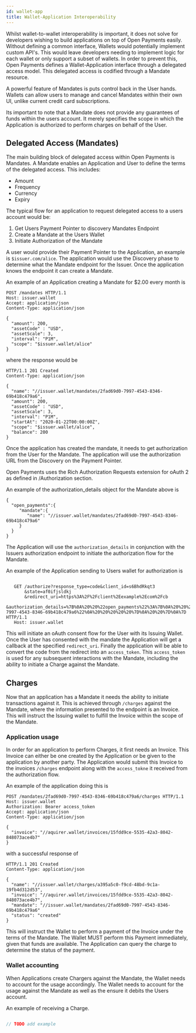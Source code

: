 ```yaml
---
id: wallet-app
title: Wallet-Application Interoperability
---
```


Whilst wallet-to-wallet interoperability is important, it does not solve for developers wishing to build applications
on top of Open Payments easily. Without defining a common interface, Wallets would potentially implement custom API's. This
would leave developers needing to implement logic for each wallet or only support a subset of wallets. In order
to prevent this, Open Payments defines a Wallet-Application interface through a delegated access model. This delegated access
is codified through a Mandate resource.

A powerful feature of Mandates is puts control back in the User hands. Wallets can allow users to manage and cancel
Mandates within their own UI, unlike current credit card subscriptions. 

Its important to note that a Mandate does not provide any guarantees of funds within the users account. It merely 
specifies the scope in which the Application is authorized to perform charges on behalf of the User. 

## Delegated Access (Mandates)

The main building block of delegated access within Open Payments is Mandates. A Mandate enables an Application and User
to define the terms of the delegated access. This includes: 

* Amount
* Frequency
* Currency
* Expiry


The typical flow for an application to request delegated access to a users account would be:
1. Get Users Payment Pointer to discovery Mandates Endpoint
2. Create a Mandate at the Users Wallet
3. Initiate Authorization of the Mandate

A user would provide their Payment Pointer to the Application, an example is `$issuer.com/alice`. The application
would use the Discovery phase to determine what the Mandate endpoint for the Issuer. Once the application knows the
endpoint it can create a Mandate.

An example of an Application creating a Mandate for $2.00 every month is 

```http
POST /mandates HTTP/1.1
Host: issuer.wallet
Accept: application/json
Content-Type: application/json

{
  "amount": 200,
  "assetCode" : "USD",
  "assetScale": 3,
  "interval": "P1M",
  "scope": "$issuer.wallet/alice"
}
```

where the response would be

```http
HTTP/1.1 201 Created
Content-Type: application/json

{
  "name": "//issuer.wallet/mandates/2fad69d0-7997-4543-8346-69b418c479a6",
  "amount": 200,
  "assetCode" : "USD",
  "assetScale": 3,
  "interval": "P1M",
  "startAt": "2020-01-22T00:00:00Z",
  "scope": "$issuer.wallet/alice",
  "balance": 200
}
```

Once the application has created the mandate, it needs to get authorization from the User for the Mandate. The application
will use the authorization URL from the Discovery on the Payment Pointer.

Open Payments uses the Rich Authorization Requests extension for oAuth 2 as defined in /Authorization section. 

An example of the authorization_details object for the Mandate above is

```
{
  "open_payments":{
     "mandate":{
        "name": "//issuer.wallet/mandates/2fad69d0-7997-4543-8346-69b418c479a6"
     }
  }
}
``` 

The Application will use the `authorization_details` in conjunction with the Issuers authorization endpoint to initiate
the authorization flow for the Mandate.

An example of the Application sending to Users wallet for authorization is

```http request

   GET /authorize?response_type=code&client_id=s6BhdRkqt3
       &state=af0ifjsldkj
       &redirect_uri=https%3A%2F%2Fclient%2Eexample%2Ecom%2Fcb
       &authorization_details=%7B%0A%20%20%22open_payments%22%3A%7B%0A%20%20%20%20%20%22mandate%22%3A%7B%0A%20%20%20%20%20%20%20%20%22name%22%3A%20%22%2F%2Fissuer.wallet%2Fmandates%2F2fad69d0-7997-4543-8346-69b418c479a6%22%0A%20%20%20%20%20%7D%0A%20%20%7D%0A%7D HTTP/1.1
   Host: issuer.wallet
```

This will initiate an oAuth consent flow for the User with its Issuing Wallet. Once the User has consented with the mandate
the Application will get a callback at the specified `redirect_uri`. Finally the application will be able to convert
the code from the redirect into an `access_token`. This `access_token` is used for any subsequent interactions with
the Mandate, including the ability to initiate a Charge against the Mandate.

## Charges

<!-- 
Note to self: The current spend API isn't very resourceful. It may be worth making it look like the Stripe Charges endpoint
https://stripe.com/docs/api/charges/object. Nice properties of this is:
* It is an object
* Status 
-->

Now that an application has a Mandate it needs the ability to initiate transactions against it. This is achieved 
through `/charges` against the Mandate, where the information presented to the endpoint is an Invoice. This will 
instruct the Issuing wallet to fulfill the Invoice within the scope of the Mandate.

### Application usage

In order for an application to perform Charges, it first needs an Invoice. This Invoice can either be one created by the 
Application or be given to the application by another party.  The Application would submit this Invoice to the invoices 
`/charges` endpoint along with the `access_tokne` it received from the authorization flow.

An example of the application doing this is

```http
POST /mandates/2fad69d0-7997-4543-8346-69b418c479a6/charges HTTP/1.1
Host: issuer.wallet
Authorization: Bearer access_token
Accept: application/json
Content-Type: application/json

{
  "invoice": "//aquirer.wallet/invoices/15fdd9ce-5535-42a3-8042-848073ace4b7"
}
```

with a successful response of

```http
HTTP/1.1 201 Created
Content-Type: application/json

{
  "name": "//issuer.wallet/charges/a395a5c0-f9cd-48bd-9c1a-19fb4d312d53",
  "invoice": "//aquirer.wallet/invoices/15fdd9ce-5535-42a3-8042-848073ace4b7",
  "mandate": "//issuer.wallet/mandates/2fad69d0-7997-4543-8346-69b418c479a6"
  "status": "created"
}
```

This will instruct the Wallet to perform a payment of the Invoice under the terms of the Mandate. The Wallet MUST
perform this Payment immediately, given that funds are available. The Application can query the charge to determine the 
status of the payment.

### Wallet accounting

When Applications create Chargers against the Mandate, the Wallet needs to account for the usage accordingly. The Wallet
needs to account for the usage against the Mandate as well as the ensure it debits the Users account.

An example of receiving a Charge.

```javascript

// TODO add example

```
